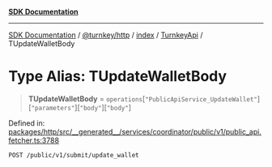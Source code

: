 [**SDK Documentation**](../../../../../../README.mdx)

***

[SDK Documentation](../../../../../../packages.mdx) / [@turnkey/http](../../../../README.mdx) / [index](../../../README.mdx) / [TurnkeyApi](../README.mdx) / TUpdateWalletBody

# Type Alias: TUpdateWalletBody

> **TUpdateWalletBody** = `operations`\[`"PublicApiService_UpdateWallet"`\]\[`"parameters"`\]\[`"body"`\]\[`"body"`\]

Defined in: [packages/http/src/\_\_generated\_\_/services/coordinator/public/v1/public\_api.fetcher.ts:3788](https://github.com/tkhq/sdk/blob/fd49bfe86475c8603b3eb385aa101efa36fa32fc/packages/http/src/__generated__/services/coordinator/public/v1/public_api.fetcher.ts#L3788)

`POST /public/v1/submit/update_wallet`

